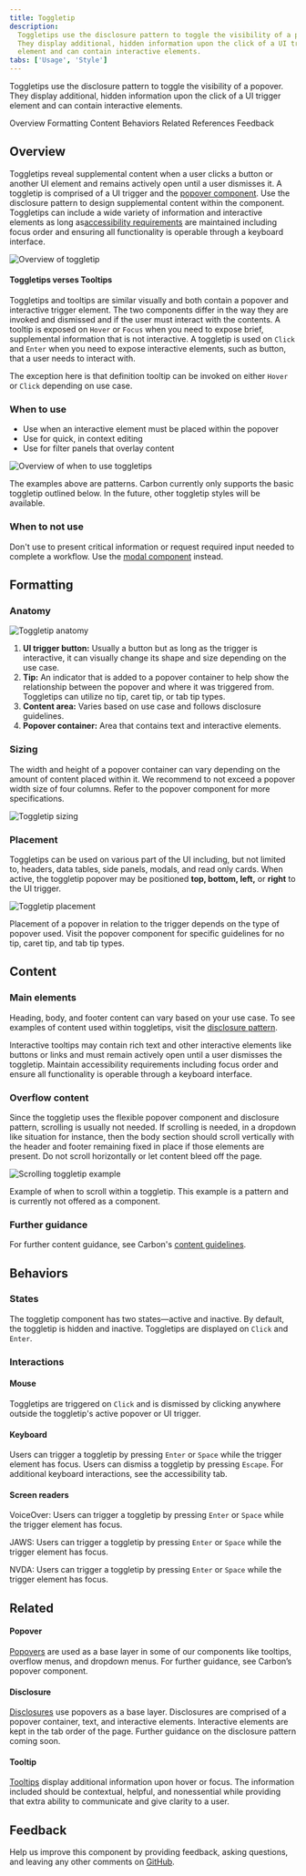 ```yaml
---
title: Toggletip
description:
  Toggletips use the disclosure pattern to toggle the visibility of a popover.
  They display additional, hidden information upon the click of a UI trigger
  element and can contain interactive elements.
tabs: ['Usage', 'Style']
---
```


<PageDescription>

Toggletips use the disclosure pattern to toggle the visibility of a popover.
They display additional, hidden information upon the click of a UI trigger
element and can contain interactive elements.

</PageDescription>

<AnchorLinks>

<AnchorLink>Overview</AnchorLink>
<AnchorLink>Formatting</AnchorLink>
<AnchorLink>Content</AnchorLink>
<AnchorLink>Behaviors</AnchorLink>
<AnchorLink>Related</AnchorLink>
<AnchorLink>References</AnchorLink>
<AnchorLink>Feedback</AnchorLink>

</AnchorLinks>

## Overview

Toggletips reveal supplemental content when a user clicks a button or another UI
element and remains actively open until a user dismisses it. A toggletip is
comprised of a UI trigger and the
[popover component](http://carbondesignsystem.com/components/popover/usage/).
Use the disclosure pattern to design supplemental content within the component.
Toggletips can include a wide variety of information and interactive elements as
long
as[accessibility requirements](https://www.ibm.com/able/requirements/requirements/)
are maintained including focus order and ensuring all functionality is operable
through a keyboard interface.

<Row>
<Column colLg={8}>

![Overview of toggletip](images/toggle-tip-usage-1.png)

</Column>
</Row>

#### Toggletips verses Tooltips

Toggletips and tooltips are similar visually and both contain a popover and
interactive trigger element. The two components differ in the way they are
invoked and dismissed and if the user must interact with the contents. A tooltip
is exposed on `Hover` or `Focus` when you need to expose brief, supplemental
information that is not interactive. A toggletip is used on `Click` and `Enter`
when you need to expose interactive elements, such as button, that a user needs
to interact with.

The exception here is that definition tooltip can be invoked on either `Hover`
or `Click` depending on use case.

### When to use

- Use when an interactive element must be placed within the popover
- Use for quick, in context editing
- Use for filter panels that overlay content

<Row>
<Column colLg={8}>

![Overview of when to use toggletips](images/toggle-tip-usage-2.png)

</Column>
</Row>

<Caption>
  The examples above are patterns. Carbon currently only supports the basic
  toggletip outlined below. In the future, other toggletip styles will be
  available.
</Caption>

### When to not use

Don't use to present critical information or request required input needed to
complete a workflow. Use the
[modal component](https://carbondesignsystem.com/components/modal/usage/)
instead.

## Formatting

### Anatomy

<Row>
<Column colLg={8}>

![Toggletip anatomy](images/toggle-tip-usage-4.png)

</Column>
</Row>

1. **UI trigger button:** Usually a button but as long as the trigger is
   interactive, it can visually change its shape and size depending on the use
   case.
2. **Tip:** An indicator that is added to a popover container to help show the
   relationship between the popover and where it was triggered from. Toggletips
   can utilize no tip, caret tip, or tab tip types.
3. **Content area:** Varies based on use case and follows disclosure guidelines.
4. **Popover container:** Area that contains text and interactive elements.

### Sizing

The width and height of a popover container can vary depending on the amount of
content placed within it. We recommend to not exceed a popover width size of
four columns. Refer to the popover component for more specifications.

<Row>
<Column colLg={8}>

![Toggletip sizing](images/toggle-tip-usage-5.png)

</Column>
</Row>

### Placement

Toggletips can be used on various part of the UI including, but not limited to,
headers, data tables, side panels, modals, and read only cards. When active, the
toggletip popover may be positioned **top, bottom, left,** or **right** to the
UI trigger.

<Row>
<Column colLg={8}>

![Toggletip placement](images/toggle-tip-usage-6.png)

</Column>
</Row>

Placement of a popover in relation to the trigger depends on the type of popover
used. Visit the popover component for specific guidelines for no tip, caret tip,
and tab tip types.

## Content

### Main elements

Heading, body, and footer content can vary based on your use case. To see
examples of content used within toggletips, visit the
[disclosure pattern](/patterns/disclosures-pattern/).

Interactive tooltips may contain rich text and other interactive elements like
buttons or links and must remain actively open until a user dismisses the
toggletip. Maintain accessibility requirements including focus order and ensure
all functionality is operable through a keyboard interface.

### Overflow content

Since the toggletip uses the flexible popover component and disclosure pattern,
scrolling is usually not needed. If scrolling is needed, in a dropdown like
situation for instance, then the body section should scroll vertically with the
header and footer remaining fixed in place if those elements are present. Do not
scroll horizontally or let content bleed off the page.

<Row>
<Column colLg={8}>

![Scrolling toggletip example](images/toggle-tip-usage-8.png)

</Column>
</Row>

<Caption>
  Example of when to scroll within a toggletip. This example is a pattern and is
  currently not offered as a component.
</Caption>

### Further guidance

For further content guidance, see Carbon's
[content guidelines](<[https://www.carbondesignsystem.com/guidelines/content/general](https://www.carbondesignsystem.com/guidelines/content/general)>).

## Behaviors

### States

The toggletip component has two states—active and inactive. By default, the
toggletip is hidden and inactive. Toggletips are displayed on `Click` and
`Enter`.

### Interactions

#### Mouse

Toggletips are triggered on `Click` and is dismissed by clicking anywhere
outside the toggletip's active popover or UI trigger.

#### Keyboard

Users can trigger a toggletip by pressing `Enter` or `Space` while the trigger
element has focus. Users can dismiss a toggletip by pressing `Escape`. For
additional keyboard interactions, see the accessibility tab.

#### Screen readers

VoiceOver: Users can trigger a toggletip by pressing `Enter` or `Space` while
the trigger element has focus.

JAWS: Users can trigger a toggletip by pressing `Enter` or `Space` while the
trigger element has focus.

NVDA: Users can trigger a toggletip by pressing `Enter` or `Space` while the
trigger element has focus.

## Related

#### Popover

[Popovers](/components/popover/usage/) are used as a base layer in some of our
components like tooltips, overflow menus, and dropdown menus. For further
guidance, see Carbon’s popover component.

#### Disclosure

[Disclosures](/patterns/disclosures-pattern/) use popovers as a base layer.
Disclosures are comprised of a popover container, text, and interactive
elements. Interactive elements are kept in the tab order of the page. Further
guidance on the disclosure pattern coming soon.

#### Tooltip

[Tooltips](https://www.carbondesignsystem.com/components/tooltip/usage/) display
additional information upon hover or focus. The information included should be
contextual, helpful, and nonessential while providing that extra ability to
communicate and give clarity to a user.

## Feedback

Help us improve this component by providing feedback, asking questions, and
leaving any other comments on
[GitHub](https://github.com/carbon-design-system/carbon-website/issues/new?assignees=&labels=feedback&template=feedback.md).

